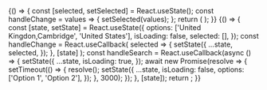 
<Meta title='Core/Typeahead' component={Typeahead} />

<Canvas>
    <Story name='Basic'>
        {() => {
            const [selected, setSelected] = React.useState();
            const handleChange = values => {
                setSelected(values);
            };
            return (
                <Typeahead
                    options={['United Kingdon,Cambridge', 'United States']}
                    label='Typeahead'
                    selected={selected}
                    onChange={handleChange}
                    multiple
                />
            );
        }}
    </Story>
    <Story name='Async'>
        {() => {
            const [state, setState] = React.useState({
                options: ['United Kingdon,Cambridge', 'United States'],
                isLoading: false,
                selected: [],
            });
            const handleChange = React.useCallback(
                selected => {
                    setState({
                        ...state,
                        selected,
                    });
                },
                [state]
            );
            const handleSearch = React.useCallback(async () => {
                setState({
                    ...state,
                    isLoading: true,
                });
                await new Promise(resolve => {
                    setTimeout(() => {
                        resolve();
                        setState({
                            ...state,
                            isLoading: false,
                            options: ['Option 1', 'Option 2'],
                        });
                    }, 3000);
                });
            }, [state]);
            return <Typeahead {...state} onSearch={handleSearch} multiple async />;
        }}
    </Story>
</Canvas>
